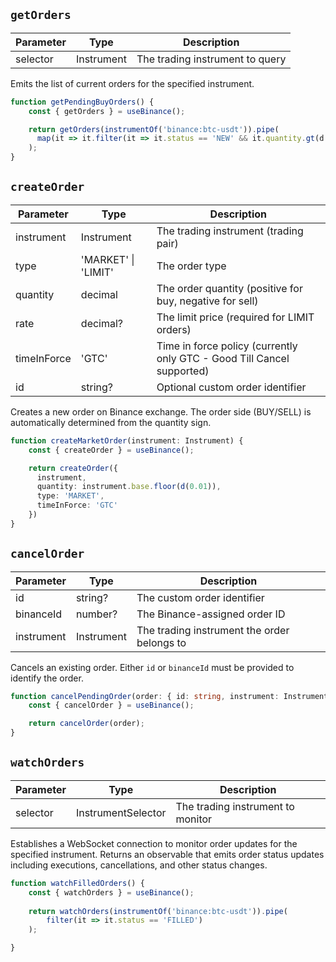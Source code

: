 ## `getOrders`

| Parameter | Type | Description |
|-----------|------|-------------|
| selector | Instrument | The trading instrument to query |

Emits the list of current orders for the specified instrument.

```typescript
function getPendingBuyOrders() {
    const { getOrders } = useBinance();

    return getOrders(instrumentOf('binance:btc-usdt')).pipe(
      map(it => it.filter(it => it.status == 'NEW' && it.quantity.gt(d.Zero)))
    );
}
```

## `createOrder`

| Parameter | Type | Description |
|-----------|------|-------------|
| instrument | Instrument | The trading instrument (trading pair) |
| type | 'MARKET' \| 'LIMIT' | The order type |
| quantity | decimal | The order quantity (positive for buy, negative for sell) |
| rate | decimal? | The limit price (required for LIMIT orders) |
| timeInForce | 'GTC' | Time in force policy (currently only GTC - Good Till Cancel supported) |
| id | string? | Optional custom order identifier |

Creates a new order on Binance exchange. The order side (BUY/SELL) is automatically determined from the quantity sign.

```typescript
function createMarketOrder(instrument: Instrument) {
    const { createOrder } = useBinance();

    return createOrder({
      instrument,
      quantity: instrument.base.floor(d(0.01)),
      type: 'MARKET',
      timeInForce: 'GTC'
    })
}
```

## `cancelOrder`

| Parameter | Type | Description |
|-----------|------|-------------|
| id | string? | The custom order identifier |
| binanceId | number? | The Binance-assigned order ID |
| instrument | Instrument | The trading instrument the order belongs to |

Cancels an existing order. Either `id` or `binanceId` must be provided to identify the order.

```typescript
function cancelPendingOrder(order: { id: string, instrument: Instrument }) {
    const { cancelOrder } = useBinance();

    return cancelOrder(order);
}
```

## `watchOrders`

| Parameter | Type | Description |
|-----------|------|-------------|
| selector | InstrumentSelector | The trading instrument to monitor |

Establishes a WebSocket connection to monitor order updates for the specified instrument. Returns an observable that emits order status updates including executions, cancellations, and other status changes.

```typescript
function watchFilledOrders() {
    const { watchOrders } = useBinance();
    
    return watchOrders(instrumentOf('binance:btc-usdt')).pipe(
        filter(it => it.status == 'FILLED')
    );

}
```
